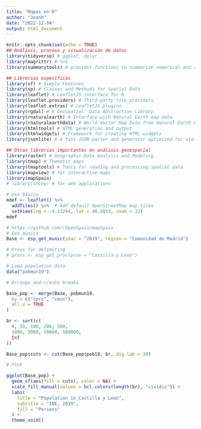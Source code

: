 ```yaml
---
title: "Mapas en R"
author: "Joanh"
date: "2022-12-04"
output: html_document
---
```


```r
knitr::opts_chunk$set(echo = TRUE)
## Análisis, proceso y visualización de datos
library(tidyverse) # ggplot, dplyr...
library(magrittr) # %>%
library(summarytools) # provides functions to summarize numerical and categorical data.

## Librerías específicas
library(sf) # Simple Features
library(sp) # Classes and Methods for Spatial Data
library(leaflet) # LeafletJS interface for R
library(leaflet.providers) # Third-party tile providers
library(leaflet.extras) # LeafletJS plugins
library(rgdal) # R Geospatial' Data Abstraction Library
library(rnaturalearth) # Interface with Natural Earth map data
library(rnaturalearthdata) # World Vector Map Data from Natural Earth Used in 'rnaturalearth'
library(htmltools) # HTML generation and output
library(htmlwidgets) # Framework for creating HTML widgets
library(jsonlite) # A fast JSON parser and generator optimized for statistical data and the web

## Otras librerías importantes en análisis geoespacial
library(raster) # Geographic Data Analysis and Modeling
library(tmap) # Thematic maps
library(tmaptools) # Tools for reading and processing spatial data
library(mapview) # for interactive maps
library(mapSpain)
# library(shiny) # for web applications
```

```r
# Uso básico
mdef <- leaflet() %>%
  addTiles() %>%  # Add default OpenStreetMap map tiles
  setView(lng = -4.13244, lat = 40.5853, zoom = 12)
mdef
```

```r
# https://github.com/rOpenSpain/mapSpain
# Get munics
Base <- esp_get_munic(year = "2019", region = "Comunidad de Madrid")

# Provs for delimiting
# provs <- esp_get_prov(prov = "Castilla y Leon")

# Load population data
data("pobmun19")

# Arrange and create breaks

Base_pop <- merge(Base, pobmun19,
  by = c("cpro", "cmun"),
  all.x = TRUE
)

br <- sort(c(
  0, 50, 100, 200, 500,
  1000, 5000, 50000, 100000,
  Inf
))

Base_pop$cuts <- cut(Base_pop$pob19, br, dig.lab = 20)

# Plot

ggplot(Base_pop) +
  geom_sf(aes(fill = cuts), color = NA) +
  scale_fill_manual(values = hcl.colors(length(br), "cividis")) +
  labs(
    title = "Population in Castilla y Leon",
    subtitle = "INE, 2019",
    fill = "Persons"
  ) +
  theme_void()
```

